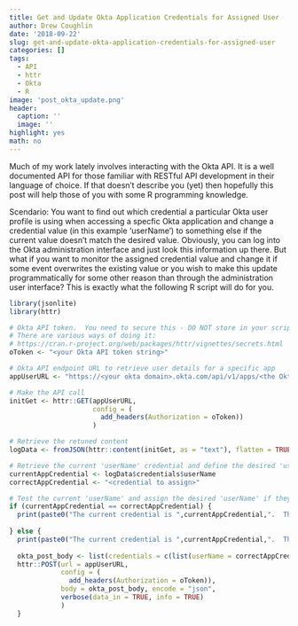 ```yaml
---
title: Get and Update Okta Application Credentials for Assigned User
author: Drew Coughlin
date: '2018-09-22'
slug: get-and-update-okta-application-credentials-for-assigned-user
categories: []
tags:
  - API
  - httr
  - Okta
  - R
image: 'post_okta_update.png'
header:
  caption: ''
  image: ''
highlight: yes
math: no
---
```

Much of my work lately involves interacting with the Okta API.  It is a well documented API for those familiar with RESTful API development in their language of choice.  If that doesn't describe you (yet) then hopefully this post will help those of you with some R programming knowledge.

Scendario:  You want to find out which credential a particular Okta user profile is using when accessing a specfic Okta application and change a credential value (in this example 'userName') to something else if the current value doesn't match the desired value.  Obviously, you can log into the Okta administration interface and just look this information up there.  But what if you want to monitor the assigned credential value and change it if some event overwrites the existing value or you wish to make this update programmatically for some other reason than through the administration user interface?  This is exactly what the following R script will do for you.

```r
library(jsonlite)
library(httr)

# Okta API token.  You need to secure this - DO NOT store in your script. 
# There are various ways of doing it:
# https://cran.r-project.org/web/packages/httr/vignettes/secrets.html
oToken <- "<your Okta API token string>"

# Okta API endpoint URL to retrieve user details for a specific app 
appUserURL <- "https://<your okta domain>.okta.com/api/v1/apps/<the Okta app ID>/users/<the Okta user ID>"

# Make the API call 
initGet <- httr::GET(appUserURL,
                     config = (
                       add_headers(Authorization = oToken))
                     )

# Retrieve the retuned content 
logData <- fromJSON(httr::content(initGet, as = "text"), flatten = TRUE)

# Retrieve the current 'userName' credential and define the desired 'userName' credential
currentAppCredential <- logData$credentials$userName
correctAppCredential <- "<credential to assign>"

# Test the current 'userName' and assign the desired 'userName' if they differ
if (currentAppCredential == correctAppCredential) {
  print(paste0("The current credential is ",currentAppCredential,".  This is correct so no action taken."))
  
} else {
  print(paste0("The current credential is ",currentAppCredential,".  This is incorrect so let's update it with ", correctAppCredential))
  
  okta_post_body <- list(credentials = c(list(userName = correctAppCredential)))
  httr::POST(url = appUserURL,
             config = (
               add_headers(Authorization = oToken)),
             body = okta_post_body, encode = "json",
             verbose(data_in = TRUE, info = TRUE)
             )
  }
  ```
